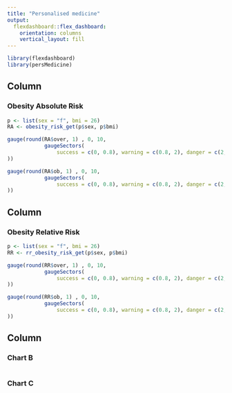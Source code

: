 ```yaml
---
title: "Personalised medicine"
output: 
  flexdashboard::flex_dashboard:
    orientation: columns
    vertical_layout: fill
---
```


```r
library(flexdashboard)
library(persMedicine)
```

Column {data-width=350}
-----------------------------------------------------------------------

### Obesity Absolute Risk

```r
p <- list(sex = "f", bmi = 26)
RA <- obesity_risk_get(p$sex, p$bmi)

gauge(round(RA$over, 1) , 0, 10,
			gaugeSectors(
				success = c(0, 0.8), warning = c(0.8, 2), danger = c(2, 10)
))

gauge(round(RA$ob, 1) , 0, 10,
			gaugeSectors(
				success = c(0, 0.8), warning = c(0.8, 2), danger = c(2, 10)
))

```

Column {data-width=350}
-----------------------------------------------------------------------


### Obesity Relative Risk

```r
p <- list(sex = "f", bmi = 26)
RR <- rr_obesity_risk_get(p$sex, p$bmi)

gauge(round(RR$over, 1) , 0, 10,
			gaugeSectors(
				success = c(0, 0.8), warning = c(0.8, 2), danger = c(2, 10)
))

gauge(round(RR$ob, 1) , 0, 10,
			gaugeSectors(
				success = c(0, 0.8), warning = c(0.8, 2), danger = c(2, 10)
))

```







Column {data-width=350}
-----------------------------------------------------------------------

### Chart B

```r

```

### Chart C

```r

```

